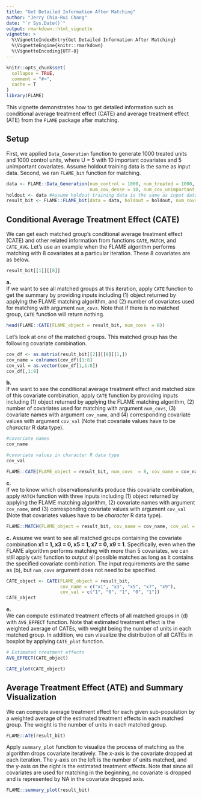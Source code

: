 ```yaml
---
title: "Get Detailed Information After Matching"
author: "Jerry Chia-Rui Chang"
date: "`r Sys.Date()`"
output: rmarkdown::html_vignette
vignette: >
  %\VignetteIndexEntry{Get Detailed Information After Matching}
  %\VignetteEngine{knitr::rmarkdown}
  %\VignetteEncoding{UTF-8}
---
```


```r
knitr::opts_chunk$set(
  collapse = TRUE,
  comment = "#>",
  cache = T
)
library(FLAME)
```

This vignette demonstrates how to get detailed information such as conditional average treatment effect (CATE) and average treatment effect (ATE) from the `FLAME` package after matching.

## Setup

First, we applied `Data_Generation` function to generate 1000 treated units and 1000 control units, where U = 5 with 10 important covariates and 5 unimportant covariates. Assume holdout training data is the same as input data. Second, we ran `FLAME_bit` function for matching.

```r
data <- FLAME::Data_Generation(num_control = 1000, num_treated = 1000,
                               num_cov_dense = 10, num_cov_unimportant = 5, U = 5)
holdout <- data #Assume holdout training data is the same as input data
result_bit <- FLAME::FLAME_bit(data = data, holdout = holdout, num_covs = 15, covs_max_list = rep(2,15))
```

## Conditional Average Treatment Effect (CATE)

We can get each matched group's conditional average treatment effect (CATE) and other related information from functions `CATE`, `MATCH`, and `CATE_AVG`. Let's use an example when the FLAME algorithm performs matching with 8 covariates at a particular iteration. These 8 covariates are as below.  
```r
result_bit[[1]][[8]]
```

**a.**   
If we want to see all matched groups at this iteration, apply `CATE` function to get the summary by providing inputs including (1) object returned by applying the FLAME matching algorithm, and (2) number of covariates used for matching with argument `num_covs`. Note that if there is no matched group, `CATE` function will return nothing.  
```r
head(FLAME::CATE(FLAME_object = result_bit, num_covs  = 8)) 
```


Let's look at one of the matched groups. This matched group has the following covariate combination.  
```r
cov_df <- as.matrix(result_bit[[2]][[8]][1,])
cov_name = colnames(cov_df)[1:8]
cov_val = as.vector(cov_df[1,1:8])
cov_df[,1:8]
```

\newline

**b.**  
If we want to see the conditional average treatment effect and matched size of this covariate combination, apply `CATE` function by providing inputs including (1) object returned by applying the FLAME matching algorithm, (2) number of covariates used for matching with argument `num_covs`, (3) covariate names with argument `cov_name`, and (4) corresponding covariate values with argument `cov_val` (Note that covariate values have to be *character* R data type).  
```r
#covariate names
cov_name 

#covariate values in character R data type
cov_val 

FLAME::CATE(FLAME_object = result_bit, num_covs  = 8, cov_name = cov_name,cov_val = cov_val)
```

\newline

**c.**  
If we to know which observations/units produce this covariate combination, apply `MATCH` function with three inputs including (1) object returned by applying the FLAME matching algorithm, (2) covariate names with argument `cov_name`, and (3) corresponding covariate values with argument `cov_val` (Note that covariates values have to be *character* R data type).  
```r
FLAME::MATCH(FLAME_object = result_bit, cov_name = cov_name, cov_val = cov_val)
```


\newline  

**c.** 
Assume we want to see all matched groups containing the covariate combination **x1 = 1, x3 = 0, x5 = 1, x7 = 0, x9 = 1**. Specifically, even when the FLAME algorithm performs matching with more than 5 covariates, we can still apply `CATE` function to output all possible matches as long as it contains the specified covariate combination. The input requirements are the same as (b), but `num_covs` argument does not need to be specified.

```r
CATE_object <- CATE(FLAME_object = result_bit, 
                    cov_name = c("x1", "x3", "x5", "x7", "x9"), 
                    cov_val = c("1", "0", "1", "0", "1"))
CATE_object
```

\newline

**e.**  
We can compute estimated treatment effects of all matched groups in (d) with `AVG_EFFECT` function. Note that estimated treatment effect is the weighted average of CATEs, with weight being the number of units in each matched group. In addition, we can visualize the distribution of all CATEs in boxplot by applying `CATE_plot` function.
```r
# Estimated treatment effects 
AVG_EFFECT(CATE_object) 

CATE_plot(CATE_object)
```

## Average Treatment Effect (ATE) and Summary Visualization  

We can compute average treatment effect for each given sub-population by a weighted average of the estimated treatment effects in each matched group. The weight is the number of units in each matched group.
```r
FLAME::ATE(result_bit)
```

\newline

Apply `summary_plot` function to visualize the process of matching as the algorithm drops covariate iteratively. The x-axis is the covariate dropped at each iteration. The y-axis on the left is the number of units matched, and the y-axis on the right is the estimated treatment effects. Note that since all covariates are used for matching in the beginning, no covariate is dropped and is represented by NA in the covariate dropped axis. 
```r
FLAME::summary_plot(result_bit)
```
